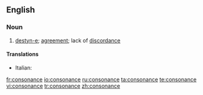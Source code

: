 ==English==
===Noun===
{{en-noun}}

#{{music}} [[destyn-e]]; [[agreement]]; lack of [[discordance]]

====Translations====
{{trans-top|consonance}}
*Italian: {{t-|it|consonanza|f}}
{{trans-mid}}

{{trans-bottom}}

[[fr:consonance]]
[[io:consonance]]
[[ru:consonance]]
[[ta:consonance]]
[[te:consonance]]
[[vi:consonance]]
[[tr:consonance]]
[[zh:consonance]]